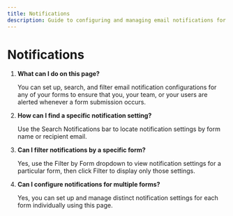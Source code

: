 ```yaml
---
title: Notifications
description: Guide to configuring and managing email notifications for forms in 4Form.
---
```


# Notifications

1. **What can I do on this page?**

   You can set up, search, and filter email notification configurations for any of your forms to ensure that you, your team, or your users are alerted whenever a form submission occurs.

2. **How can I find a specific notification setting?**

   Use the Search Notifications bar to locate notification settings by form name or recipient email.

3. **Can I filter notifications by a specific form?**

   Yes, use the Filter by Form dropdown to view notification settings for a particular form, then click Filter to display only those settings.

4. **Can I configure notifications for multiple forms?**

   Yes, you can set up and manage distinct notification settings for each form individually using this page. 